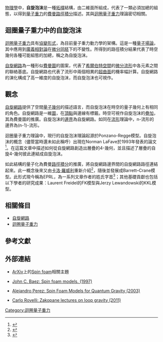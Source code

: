{{NoteTA|G1=物理學}}
[[物理學|物理學]]中，'''自旋泡沫'''是一種[[拓樸學|拓樸]]結構，由二維面所組成，代表了一類必須加總的組態，以得到[[量子重力|量子重力]]的[[費曼|費曼]][[路徑積分|路徑積分]]描述。其與[[迴圈量子重力|迴圈量子重力]]理論密切相關。

== 迴圈量子重力中的自旋泡沫 ==
[[迴圈量子重力|迴圈量子重力]]具有[[二次量子化|協變形式]]，為目前量子重力動力學的架構。這是一種[[量子場論|量子場論]]，其中應用到[[廣義相對論|廣義相對論]]在[[廣義協變性|微分同胚]]下的不變性。所得到的路徑積分結果代表了時空幾何各種可能組態的加總，稱之為自旋泡沫。

[[自旋網路|自旋網路]]為一種形似[[費曼圖|費曼圖]]的圖案，代表了[[希爾伯特空間|希爾伯特空間]]的[[微分流形|微分流形]]中各元素之間的聯絡基底。自旋網路也代表了流形中兩個相異的[[超曲面|超曲面]]的機率幅計算。自旋網路的演化構成了高一維度的自旋泡沫，而自旋泡沫也可視作{{le|量子歷史|Quantum history}}。

== 觀念 ==
[[自旋網路|自旋網路]]提供了空間[[量子幾何|量子幾何]]的描述語言，而自旋泡沫在時空的量子幾何上有相同的角色。自旋網路是一維[[圖|圖]]，在[[頂點_(幾何)|頂點]]與邊線有標籤。時空可視作自旋泡沫的[[疊加|疊加]]，其為費曼圖的推廣。自旋泡沫的[[邊界|邊界]]為自旋網路。如同在[[流形|流形]]理論中，n-流形的邊界為(n-1)-流形。

迴圈量子重力理論中，現行的自旋泡沫理論起源於Ponzano-Regge模型。自旋泡沫的概念（儘管當時還未如此稱呼）出現在Norman LaFave於1993年發表的論文<ref>{{cite arXiv|eprint=gr-qc/9310036|author1=Norman J. LaFave|title=A Step Toward Pregeometry I.: Ponzano-Regge Spin Networks and the Origin of Spacetime Structure in Four Dimensions|class=gr-qc|year=1993}}</ref>。在這篇文章中描述如何從自旋網路創造出層疊的4-幾何，並且描述了層疊的自旋4-幾何彼此連結成自旋泡沫。

如此結構的量子化為費曼[[路徑積分|路徑積分]]的推廣，將自旋網路邊界間的自旋網路路徑連結起來。此一概念後來又由[[卡洛·羅威利|卡洛·羅威利]]重新介紹<ref>{{cite arXiv|eprint=gr-qc/9612035|author1=Michael Reisenberger|author2=[[卡洛·羅威利|卡洛·羅威利]] |title='Sum over surfaces' form of loop quantum gravity.|class=gr-qc|year=1997}}</ref>，隨後並發展成Barrett–Crane模型。此形式現今稱為EPRL，為一系列文章作者的姓氏字首<ref>{{cite arXiv|eprint=gr-qc/0711.0146|author1=Jonathan Engle|author2=Roberto Pereira|author3=[[卡洛·羅威利|卡洛·羅威利]]|author4=Etera Livine |title=LQG vertex with finite [[Immirzi_parameter|Immirzi parameter]]|class=gr-qc|year=2008}}</ref>；其他基礎貢獻也包括以下學者的研究成果：Laurent Freidel的FK模型與Jerzy Lewandowski的KKL模型。

== 相關條目 ==
* [[自旋網路|自旋網路]]
* [[迴圈量子重力|迴圈量子重力]]

== 參考文獻 ==
{{reflist}}

== 外部連結 ==
* {{en}}[[ArXiv|ArXiv]]上的[http://xstructure.inr.ac.ru/x-bin/theme3.py?level=1&index1=-166004 Spin foam]相關主題
* {{en}}[http://arxiv.org/abs/gr-qc/9709052 John C. Baez: Spin foam models. (1997)]
* {{en}}[http://arxiv.org/abs/gr-qc/0301113 Alejandro Perez: Spin Foam Models for Quantum Gravity (2003)]
* {{en}}[http://arxiv.org/abs/1102.3660 Carlo Rovelli: Zakopane lectures on loop gravity (2011)]

{{量子重力}}
[[Category:迴圈量子重力|Category:迴圈量子重力]]